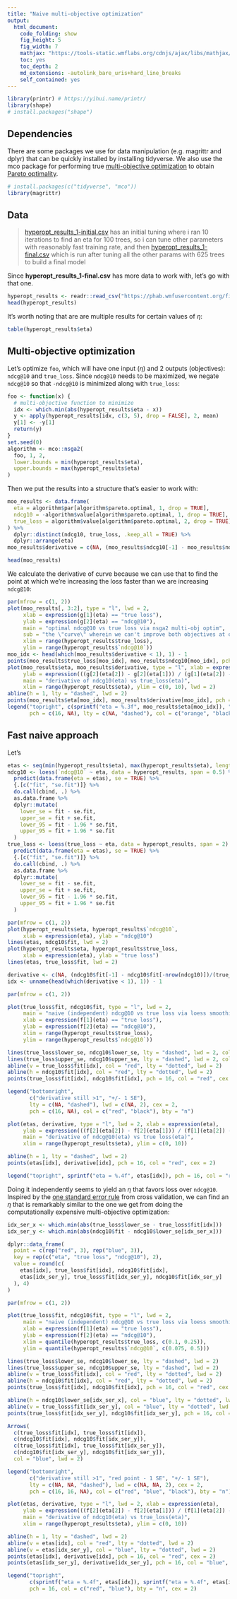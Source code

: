 ```yaml
---
title: "Naive multi-objective optimization"
output:
  html_document:
    code_folding: show
    fig_height: 5
    fig_width: 7
    mathjax: "https://tools-static.wmflabs.org/cdnjs/ajax/libs/mathjax/2.6.1/MathJax.js?config=TeX-AMS-MML_HTMLorMML"
    toc: yes
    toc_depth: 2
    md_extensions: -autolink_bare_uris+hard_line_breaks
    self_contained: yes
---
```


```r
library(printr) # https://yihui.name/printr/
library(shape)
# install.packages("shape")
```

## Dependencies

There are some packages we use for data manipulation (e.g. magrittr and dplyr) that can be quickly installed by installing tidyverse. We also use the mco package for performing true [multi-objective optimization](https://en.wikipedia.org/wiki/Multi-objective_optimization) to obtain [Pareto optimality](https://en.wikipedia.org/wiki/Pareto_efficiency).

```r
# install.packages(c("tidyverse", "mco"))
library(magrittr)
```

## Data

> [hyperopt_results_1-initial.csv](https://phabricator.wikimedia.org/P5418) has an initial tuning where i ran 10 iterations to find an eta for 100 trees, so i can tune other parameters with reasonably fast training rate, and then [hyperopt_results_1-final.csv](https://phabricator.wikimedia.org/P5419) which is run after tuning all the other params with 625 trees to build a final model

Since **hyperopt_results_1-final.csv** has more data to work with, let's go with that one.

```r
hyperopt_results <- readr::read_csv("https://phab.wmfusercontent.org/file/data/6bti3vwy6y2y45hkveps/PHID-FILE-ap3xylgefinjtf3fa5f7/hyperopt_results_1-final.csv")
head(hyperopt_results)
```

It's worth noting that are are multiple results for certain values of $\eta$:

```r
table(hyperopt_results$eta)
```

## Multi-objective optimization

Let's optimize `foo`, which will have one input ($\eta$) and 2 outputs (objectives): `ndcg@10` and `true_loss`. Since `ndcg@10` needs to be maximized, we negate `ndcg@10` so that `-ndcg@10` is minimized along with `true_loss`:

```r
foo <- function(x) {
  # multi-objective function to minimize
  idx <- which.min(abs(hyperopt_results$eta - x))
  y <- apply(hyperopt_results[idx, c(3, 5), drop = FALSE], 2, mean)
  y[1] <- -y[1]
  return(y)
}
set.seed(0)
algorithm <- mco::nsga2(
  foo, 1, 2,
  lower.bounds = min(hyperopt_results$eta),
  upper.bounds = max(hyperopt_results$eta)
)
```

Then we put the results into a structure that's easier to work with:

```r
moo_results <- data.frame(
  eta = algorithm$par[algorithm$pareto.optimal, 1, drop = TRUE],
  ndcg10 = -algorithm$value[algorithm$pareto.optimal, 1, drop = TRUE],
  true_loss = algorithm$value[algorithm$pareto.optimal, 2, drop = TRUE]
) %>%
  dplyr::distinct(ndcg10, true_loss, .keep_all = TRUE) %>%
  dplyr::arrange(eta)
moo_results$derivative = c(NA, (moo_results$ndcg10[-1] - moo_results$ndcg10[-nrow(moo_results)])/(moo_results$true_loss[-1] - moo_results$true_loss[-nrow(moo_results)]))
```

```r
head(moo_results)
```

We calculate the derivative of curve because we can use that to find the point at which we're increasing the loss faster than we are increasing `ndcg@10`:

```r
par(mfrow = c(1, 2))
plot(moo_results[, 3:2], type = "l", lwd = 2,
     xlab = expression(g[1](eta) == "true loss"),
     ylab = expression(g[2](eta) == "ndcg@10"),
     main = "optimal ndcg@10 vs true loss via nsga2 multi-obj optim",
     sub = "the \"curve\" wherein we can't improve both objectives at once",
     xlim = range(hyperopt_results$true_loss),
     ylim = range(hyperopt_results$`ndcg@10`))
moo_idx <- head(which(moo_results$derivative < 1), 1) - 1
points(moo_results$true_loss[moo_idx], moo_results$ndcg10[moo_idx], pch = 16, col = "orange", cex = 2)
plot(moo_results$eta, moo_results$derivative, type = "l", xlab = expression(eta),
     ylab = expression(((g[2](eta[2]) - g[2](eta[1])) / (g[1](eta[2]) - g[1](eta[1])))),
     main = "derivative of ndcg10(eta) vs true_loss(eta)",
     xlim = range(hyperopt_results$eta), ylim = c(0, 10), lwd = 2)
abline(h = 1, lty = "dashed", lwd = 2)
points(moo_results$eta[moo_idx], moo_results$derivative[moo_idx], pch = 16, col = "orange", cex = 2)
legend("topright", c(sprintf("eta = %.3f", moo_results$eta[moo_idx]), "derivative = 1"),
       pch = c(16, NA), lty = c(NA, "dashed"), col = c("orange", "black"), bty = "n", cex = 2, lwd = c(NA, 2))
```

## Fast naive approach

Let's 

```r
etas <- seq(min(hyperopt_results$eta), max(hyperopt_results$eta), length.out = 1e4)
ndcg10 <- loess(`ndcg@10` ~ eta, data = hyperopt_results, span = 0.5) %>%
  predict(data.frame(eta = etas), se = TRUE) %>%
  {.[c("fit", "se.fit")]} %>%
  do.call(cbind, .) %>%
  as.data.frame %>%
  dplyr::mutate(
    lower_se = fit - se.fit,
    upper_se = fit + se.fit,
    lower_95 = fit - 1.96 * se.fit,
    upper_95 = fit + 1.96 * se.fit
  )
true_loss <- loess(true_loss ~ eta, data = hyperopt_results, span = 2) %>%
  predict(data.frame(eta = etas), se = TRUE) %>%
  {.[c("fit", "se.fit")]} %>%
  do.call(cbind, .) %>%
  as.data.frame %>%
  dplyr::mutate(
    lower_se = fit - se.fit,
    upper_se = fit + se.fit,
    lower_95 = fit - 1.96 * se.fit,
    upper_95 = fit + 1.96 * se.fit
  )
```

```r
par(mfrow = c(1, 2))
plot(hyperopt_results$eta, hyperopt_results$`ndcg@10`,
     xlab = expression(eta), ylab = "ndcg@10")
lines(etas, ndcg10$fit, lwd = 2)
plot(hyperopt_results$eta, hyperopt_results$true_loss,
     xlab = expression(eta), ylab = "true loss")
lines(etas, true_loss$fit, lwd = 2)
```

```r
derivative <- c(NA, (ndcg10$fit[-1] - ndcg10$fit[-nrow(ndcg10)])/(true_loss$fit[-1] - true_loss$fit[-nrow(true_loss)]))
idx <- unname(head(which(derivative < 1), 1)) - 1
```

```r
par(mfrow = c(1, 2))

plot(true_loss$fit, ndcg10$fit, type = "l", lwd = 2,
     main = "naive (independent) ndcg@10 vs true loss via loess smoothing",
     xlab = expression(f[1](eta) == "true loss"),
     ylab = expression(f[2](eta) == "ndcg@10"),
     xlim = range(hyperopt_results$true_loss),
     ylim = range(hyperopt_results$`ndcg@10`))

lines(true_loss$lower_se, ndcg10$lower_se, lty = "dashed", lwd = 2, col = rgb(0, 0, 0, 0.25))
lines(true_loss$upper_se, ndcg10$upper_se, lty = "dashed", lwd = 2, col = rgb(0, 0, 0, 0.25))
abline(v = true_loss$fit[idx], col = "red", lty = "dotted", lwd = 2)
abline(h = ndcg10$fit[idx], col = "red", lty = "dotted", lwd = 2)
points(true_loss$fit[idx], ndcg10$fit[idx], pch = 16, col = "red", cex = 2)

legend("bottomright",
       c("derivative still >1", "+/- 1 SE"),
       lty = c(NA, "dashed"), lwd = c(NA, 2), cex = 2,
       pch = c(16, NA), col = c("red", "black"), bty = "n")

plot(etas, derivative, type = "l", lwd = 2, xlab = expression(eta),
     ylab = expression(((f[2](eta[2]) - f[2](eta[1])) / (f[1](eta[2]) - f[1](eta[1])))),
     main = "derivative of ndcg@10(eta) vs true loss(eta)",
     xlim = range(hyperopt_results$eta), ylim = c(0, 10))

abline(h = 1, lty = "dashed", lwd = 2)
points(etas[idx], derivative[idx], pch = 16, col = "red", cex = 2)

legend("topright", sprintf("eta = %.4f", etas[idx]), pch = 16, col = "red", bty = "n", cex = 2)
```

Doing it independently seems to yield an $\eta$ that favors loss over `ndcg@10`. Inspired by the [one standard error rule](https://stats.stackexchange.com/a/138573) from cross validation, we can find an $\eta$ that is remarkably similar to the one we get from doing the computationally expensive multi-objective optimization:

```r
idx_ser_x <- which.min(abs(true_loss$lower_se - true_loss$fit[idx]))
idx_ser_y <- which.min(abs(ndcg10$fit - ndcg10$lower_se[idx_ser_x]))
```

```r
dplyr::data_frame(
  point = c(rep("red", 3), rep("blue", 3)),
  key = rep(c("eta", "true loss", "ndcg@10"), 2),
  value = round(c(
    etas[idx], true_loss$fit[idx], ndcg10$fit[idx],
    etas[idx_ser_y], true_loss$fit[idx_ser_y], ndcg10$fit[idx_ser_y]
  ), 4)
)
```

```r
par(mfrow = c(1, 2))

plot(true_loss$fit, ndcg10$fit, type = "l", lwd = 2,
     main = "naive (independent) ndcg@10 vs true loss via loess smoothing",
     xlab = expression(f[1](eta) == "true loss"),
     ylab = expression(f[2](eta) == "ndcg@10"),
     xlim = quantile(hyperopt_results$true_loss, c(0.1, 0.25)),
     ylim = quantile(hyperopt_results$`ndcg@10`, c(0.075, 0.5)))

lines(true_loss$lower_se, ndcg10$lower_se, lty = "dashed", lwd = 2)
lines(true_loss$upper_se, ndcg10$upper_se, lty = "dashed", lwd = 2)
abline(v = true_loss$fit[idx], col = "red", lty = "dotted", lwd = 2)
abline(h = ndcg10$fit[idx], col = "red", lty = "dotted", lwd = 2)
points(true_loss$fit[idx], ndcg10$fit[idx], pch = 16, col = "red", cex = 2)

abline(h = ndcg10$lower_se[idx_ser_x], col = "blue", lty = "dotted", lwd = 2)
abline(v = true_loss$fit[idx_ser_y], col = "blue", lty = "dotted", lwd = 2)
points(true_loss$fit[idx_ser_y], ndcg10$fit[idx_ser_y], pch = 16, col = "blue", cex = 2)

Arrows(
  c(true_loss$fit[idx], true_loss$fit[idx]),
  c(ndcg10$fit[idx], ndcg10$fit[idx_ser_y]),
  c(true_loss$fit[idx], true_loss$fit[idx_ser_y]),
  c(ndcg10$fit[idx_ser_y], ndcg10$fit[idx_ser_y]),
  col = "blue", lwd = 2)

legend("bottomright",
       c("derivative still >1", "red point - 1 SE", "+/- 1 SE"),
       lty = c(NA, NA, "dashed"), lwd = c(NA, NA, 2), cex = 2,
       pch = c(16, 16, NA), col = c("red", "blue", "black"), bty = "n")

plot(etas, derivative, type = "l", lwd = 2, xlab = expression(eta),
     ylab = expression(((f[2](eta[2]) - f[2](eta[1])) / (f[1](eta[2]) - f[1](eta[1])))),
     main = "derivative of ndcg10(eta) vs true_loss(eta)",
     xlim = range(hyperopt_results$eta), ylim = c(0, 10))

abline(h = 1, lty = "dashed", lwd = 2)
abline(v = etas[idx], col = "red", lty = "dotted", lwd = 2)
abline(v = etas[idx_ser_y], col = "blue", lty = "dotted", lwd = 2)
points(etas[idx], derivative[idx], pch = 16, col = "red", cex = 2)
points(etas[idx_ser_y], derivative[idx_ser_y], pch = 16, col = "blue", cex = 2)

legend("topright",
       c(sprintf("eta = %.4f", etas[idx]), sprintf("eta = %.4f", etas[idx_ser_y])),
       pch = 16, col = c("red", "blue"), bty = "n", cex = 2)
```
